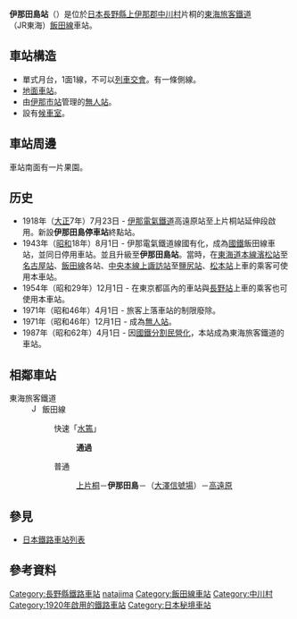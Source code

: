 {{NoteTA|1 = zh:伊那田島站; zh-cn:伊那田岛站; zh-tw:伊那田島車站; zh-hk:伊那田島站; }}
{{日本車站資訊
|公司色 = #f77321
|文字色 = 
|站名 = 伊那田島站
|日文原名 = 伊那田島
|平假名 = いなたじま
|羅馬拼音 = Ina-tajima
|電報略號 = ナタ
|所在地 = {{JPN}}[[長野縣|長野縣]][[上伊那郡|上伊那郡]][[中川村|中川村]]片桐2199
|車站構造 = 地面車站
|月台配置 = 1面1線
|啟用年月日 = 1920年（[[大正|大正]]9年）11月22日
|乘客人數 = 18
|上下車人次 = 
|統計年度 = 2013年
|轉車 = 
|備註 = 
|全寬備註 = [[無人站|無人站]]<br>標高：635米
|adjacent = {{Adjacent stations|system=東海旅客鐵道|line=CD|left=上片桐|right=高遠原|note-left=1.3km|note-mid=距離[[豐橋站|豐橋]]148.2km|note-right=2.5km}}
}}
'''伊那田島站'''（{{jpn|j=伊那田島駅|hg=いなたじまえき|rm=Ina-tajima eki|f=y}}）是位於[[日本|日本]][[長野縣|長野縣]][[上伊那郡|上伊那郡]][[中川村|中川村]]片桐的[[東海旅客鐵道|東海旅客鐵道]]（JR東海）[[飯田線|飯田線]]車站。

== 車站構造 ==
*單式月台，1面1線，不可以[[列車交會|列車交會]]。有一條側線。
*[[地面車站|地面車站]]。
*由[[伊那市站|伊那市站]]管理的[[無人站|無人站]]。
*設有[[候車室|候車室]]。

== 車站周邊 ==
車站南面有一片果園。

== 历史 ==
* 1918年（[[大正|大正]]7年）7月23日 - [[伊那電氣鐵道|伊那電氣鐵道]]高遠原站至上片桐站延伸段啟用。新設'''伊那田島停車站'''終點站。
* 1943年（[[昭和|昭和]]18年）8月1日 - 伊那電氣鐵道線國有化，成為[[日本國有鐵道|國鐵]]飯田線車站，並同日停用車站。並且升級至'''伊那田島站'''。當時，在[[東海道本線|東海道本線]][[濱松站|濱松站]]至[[名古屋站|名古屋站]]、[[飯田線|飯田線]]各站、[[中央本線|中央本線]][[上諏訪站|上諏訪站]]至[[鹽尻站|鹽尻站]]、[[松本站|松本站]]上車的乘客可使用本車站。
* 1954年（昭和29年）12月1日 - 在東京都區內的車站與[[長野站|長野站]]上車的乘客也可使用本車站。
* 1971年（昭和46年）4月1日 - 旅客上落車站的制限廢除。
* 1971年（昭和46年）12月1日 - 成為[[無人站|無人站]]。
* 1987年（昭和62年）4月1日 - 因[[國鐵分割民營化|國鐵分割民營化]]，本站成為東海旅客鐵道的車站。

== 相鄰車站 ==
; 東海旅客鐵道
: [[File:JR_Central_Iida_Line.svg|15px]] 飯田線
:: {{Color|#0066ff|■}}快速「[[水篶號列車|水篶]]」
::: '''通過'''
:: {{Color|gray|■}}普通
::: [[上片桐站|上片桐]]－'''伊那田島'''－（[[大澤信號場|大澤信號場]]）－[[高遠原站|高遠原]]

== 參見 ==
* [[日本鐵路車站列表|日本鐵路車站列表]]

== 參考資料 ==
{{Reflist}}

{{飯田線}}
{{DEFAULTSORT:Ina-tajima}}
[[Category:長野縣鐵路車站|Category:長野縣鐵路車站]]
[[Category:日本鐵路車站_I|natajima]]
[[Category:飯田線車站|Category:飯田線車站]]
[[Category:中川村|Category:中川村]]
[[Category:1920年啟用的鐵路車站|Category:1920年啟用的鐵路車站]]
[[Category:日本秘境車站|Category:日本秘境車站]]